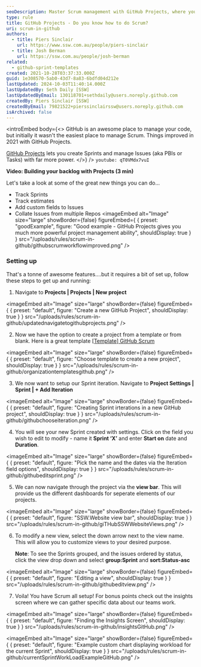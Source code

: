 ```yaml
---
seoDescription: Master Scrum management with GitHub Projects, where you can track Sprints, estimates, and custom fields while collating issues from multiple repositories.
type: rule
title: GitHub Projects - Do you know how to do Scrum?
uri: scrum-in-github
authors:
  - title: Piers Sinclair
    url: https://www.ssw.com.au/people/piers-sinclair
  - title: Josh Berman
    url: https://ssw.com.au/people/josh-berman
related:
  - github-sprint-templates
created: 2021-10-28T03:37:33.000Z
guid: 1e308570-5ab0-43d7-8a83-6bdfd04d212e
lastUpdated: 2024-10-03T11:40:14.000Z
lastUpdatedBy: Seth Daily [SSW]
lastUpdatedByEmail: 130118701+sethdaily@users.noreply.github.com
createdBy: Piers Sinclair [SSW]
createdByEmail: 79821522+pierssinclairssw@users.noreply.github.com
isArchived: false
---
```


<introEmbed
  body={<>
GitHub is an awesome place to manage your code, but initially it wasn't the easiest place to manage Scrum. Things improved in 2021 with GitHub Projects.

[GitHub Projects](https://docs.github.com/en/issues/trying-out-the-new-projects-experience/about-projects) lets you create Sprints and manage Issues (aka PBIs or Tasks) with far more power.
  </>}
/>
`youtube: qT0VMdx7vuI`

**Video: Building your backlog with Projects (3 min)**

Let's take a look at some of the great new things you can do...

* Track Sprints
* Track estimates
* Add custom fields to Issues
* Collate Issues from multiple Repos
<imageEmbed
  alt="Image"
  size="large"
  showBorder={false}
  figureEmbed={ {
    preset: "goodExample",
    figure: "Good example - GitHub Projects gives you much more powerful project management ability",
    shouldDisplay: true
  } }
  src="/uploads/rules/scrum-in-github/githubscrumworkflowimproved.png"
/>

### Setting up

That's a tonne of awesome features....but it requires a bit of set up, follow these steps to get up and running:

1. Navigate to **Projects | Projects | New project**

   
<imageEmbed
  alt="Image"
  size="large"
  showBorder={false}
  figureEmbed={ {
    preset: "default",
    figure: "Create a new GitHub Project",
    shouldDisplay: true
  } }
  src="/uploads/rules/scrum-in-github/updatednavigatetogithubprojects.png"
/>

2. Now we have the option to create a project from a template or from blank. Here is a great template [[Template] GitHub Scrum](https://github.com/orgs/SSWConsulting/projects/42/views/1)

   
<imageEmbed
  alt="Image"
  size="large"
  showBorder={false}
  figureEmbed={ {
    preset: "default",
    figure: "Choose template to create a new project",
    shouldDisplay: true
  } }
  src="/uploads/rules/scrum-in-github/organizationtemplatesgithub.png"
/>

3. We now want to setup our Sprint iteration. Navigate to **Project Settings | Sprint | + Add Iteration**

   
<imageEmbed
  alt="Image"
  size="large"
  showBorder={false}
  figureEmbed={ {
    preset: "default",
    figure: "Creating Sprint irterations in a new GitHub project",
    shouldDisplay: true
  } }
  src="/uploads/rules/scrum-in-github/githubchooseiteration.png"
/>

4. You will see your new Sprint created with settings. Click on the field you wish to edit to modify - name it **Sprint ‘X’** and enter **Start on** date and **Duration**.

   
<imageEmbed
  alt="Image"
  size="large"
  showBorder={false}
  figureEmbed={ {
    preset: "default",
    figure: "Pick the name and the dates via the Iteration field options",
    shouldDisplay: true
  } }
  src="/uploads/rules/scrum-in-github/githubeditsprint.png"
/>

5. We can now navigate through the project via the **view bar**. This will provide us the different dashboards for seperate elements of our projects.

   
<imageEmbed
  alt="Image"
  size="large"
  showBorder={false}
  figureEmbed={ {
    preset: "default",
    figure: "SSW.Website view bar",
    shouldDisplay: true
  } }
  src="/uploads/rules/scrum-in-github/giTHubSSWWebsiteViews.png"
/>

6. To modify a new view, select the down arrow next to the view name. This will allow you to customize views to your desired purpose.

   **Note**: To see the Sprints grouped, and the issues ordered by status, click the view drop down and select **group:Sprint** and **sort:Status-asc**

   
<imageEmbed
  alt="Image"
  size="large"
  showBorder={false}
  figureEmbed={ {
    preset: "default",
    figure: "Editing a view",
    shouldDisplay: true
  } }
  src="/uploads/rules/scrum-in-github/githubeditview.png"
/>

7. Voila! You have Scrum all setup! For bonus points check out the insights screen where we can gather specific data about our teams work.

   
<imageEmbed
  alt="Image"
  size="large"
  showBorder={false}
  figureEmbed={ {
    preset: "default",
    figure: "Finding the Insights Screen",
    shouldDisplay: true
  } }
  src="/uploads/rules/scrum-in-github/insightsGitHub.png"
/>

   
<imageEmbed
  alt="Image"
  size="large"
  showBorder={false}
  figureEmbed={ {
    preset: "default",
    figure: "Example custom chart displaying workload for the current Sprint",
    shouldDisplay: true
  } }
  src="/uploads/rules/scrum-in-github/currentSprintWorkLoadExampleGitHub.png"
/>
